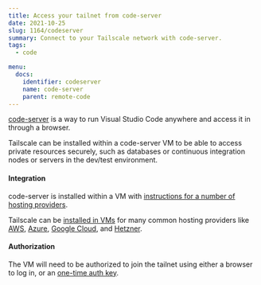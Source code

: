 ```yaml
---
title: Access your tailnet from code-server
date: 2021-10-25
slug: 1164/codeserver
summary: Connect to your Tailscale network with code-server.
tags:
  - code

menu:
  docs:
    identifier: codeserver
    name: code-server
    parent: remote-code
---
```


[code-server](https://github.com/cdr/code-server) is a way to run Visual Studio Code anywhere and access it in through a browser.

Tailscale can be installed within a code-server VM to be able to access private resources securely,
such as databases or continuous integration nodes or servers in the dev/test environment.

#### Integration

code-server is installed within a VM with [instructions for a number of hosting providers](https://github.com/cdr/code-server/blob/main/docs/install.md).

Tailscale can be [installed in VMs](https://tailscale.com/kb/1031/install-linux/)
for many common hosting providers like
[AWS](https://tailscale.com/kb/1021/install-aws/),
[Azure](https://tailscale.com/kb/1142/cloud-azure-linux/),
[Google Cloud](https://tailscale.com/kb/1147/cloud-gce/), and
[Hetzner](https://tailscale.com/kb/1150/cloud-hetzner/).

#### Authorization

The VM will need to be authorized to join the tailnet using either a browser to log in,
or an [one-time auth key](https://login.tailscale.com/admin/settings/authkeys).
